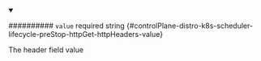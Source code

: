 
<details className="config-field" data-expandable="false" open>
<summary>

########## `value` <span className="config-field-required" data-required="false">required</span> <span className="config-field-type">string</span> <span className="config-field-default"></span> <span className="config-field-enum"></span> {#controlPlane-distro-k8s-scheduler-lifecycle-preStop-httpGet-httpHeaders-value}

The header field value

</summary>



</details>
